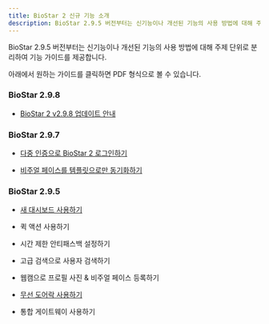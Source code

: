 ```yaml
---
title: BioStar 2 신규 기능 소개
description: BioStar 2.9.5 버전부터는 신기능이나 개선된 기능의 사용 방법에 대해 주제 단위로 분리하여 기능 가이드를 제공합니다.
---
```


BioStar 2.9.5 버전부터는 신기능이나 개선된 기능의 사용 방법에 대해 주제 단위로 분리하여 기능 가이드를 제공합니다.

아래에서 원하는 가이드를 클릭하면 PDF 형식으로 볼 수 있습니다.

### BioStar 2.9.8

  * [BioStar 2 v2.9.8 업데이트 안내](298)

### BioStar 2.9.7 

  * [다중 인증으로 BioStar 2 로그인하기](297-1)

  * [비주얼 페이스를 템플릿으로만 동기화하기](297-2)

### BioStar 2.9.5 

  * [새 대시보드 사용하기](295-1)

  * 퀵 액션 사용하기

  * 시간 제한 안티패스백 설정하기

  * 고급 검색으로 사용자 검색하기

  * 웹캠으로 프로필 사진 & 비주얼 페이스 등록하기

  * [무선 도어락 사용하기](295-6)

  * 통합 게이트웨이 사용하기